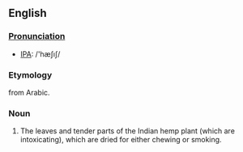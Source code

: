 ==English==
===[[Pronunciation]]===
*[[w:International Phonetic Alphabet|IPA]]: /'hæ&#643;&#305;&#643;/
===Etymology===
from Arabic.
===Noun===
#The leaves and tender parts of the Indian hemp plant (which are intoxicating), which are dried for either chewing or smoking.